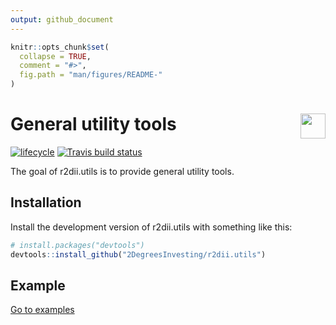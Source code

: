 ```yaml
---
output: github_document 
---
```

<!-- README.md is generated from README.Rmd. Please edit that file -->

```r
knitr::opts_chunk$set(
  collapse = TRUE,
  comment = "#>",
  fig.path = "man/figures/README-"
)
```

# <img src="https://i.imgur.com/3jITMq8.png" align="right" height=40 /> General utility tools

<!-- badges: start -->
[![lifecycle](https://img.shields.io/badge/lifecycle-experimental-orange.svg)](https://www.tidyverse.org/lifecycle/#experimental)
[![Travis build status](https://travis-ci.org/2DegreesInvesting/r2dii.utils.svg?branch=master)](https://travis-ci.org/2DegreesInvesting/r2dii.utils)
<!-- badges: end -->

The goal of r2dii.utils is to provide general utility tools.

## Installation

Install the development version of r2dii.utils with something like this:

```r
# install.packages("devtools")
devtools::install_github("2DegreesInvesting/r2dii.utils")
```

## Example

[Go to examples](https://2degreesinvesting.github.io/r2dii/#examples)
